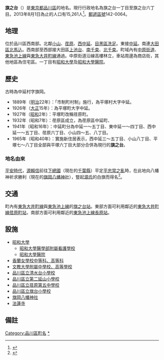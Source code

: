 {{Pathnav|日本|東京都|品川區|frame=1}}
{{Infobox Settlement
|official_name = 旗之台
|native_name =
|settlement_type = [[町|町]]
|image_skyline = Showa univ hospital.JPG
|imagesize = 200px
|image_caption = [[昭和大學醫院|昭和大學醫院]]
|image_flag =
|image_seal =
| image_map =
| map_caption =
|subdivision_type = [[國家|國家]]
|subdivision_name = [[File:Flag_of_Japan.svg|border]] [[日本|日本]]
|subdivision_type1 = [[都道府縣|都道府縣]]
|subdivision_name1 = [[File:Flag_of_Tokyo_Prefecture.svg|25px]] [[東京都|東京都]]
|subdivision_type2 = [[東京都區部|特別區]]
|subdivision_name2 = [[File:Flag_of_Shinagawa,_Tokyo.svg|25px]] [[品川區|品川區]]
|established_title =
|established_date =
|government_type =
|leader_title =
|leader_name =
|area_magnitude =
|area_total_sq_mi =
|area_total_km2 =
|area_land_sq_mi =
|area_land_km2 =
|area_urban_sq_mi =
|area_urban_km2 =
|area_metro_km2 =
|area_metro_sq_mi =
|population_as_of= 2013年（平成25年）8月1日
|population_footnotes =
|population_total = 15261
|population_urban =
|population_metro =
|population_density_sq_mi =
|population_density_km2 =
| timezone = [[日本標準時間|JST]]
| utc_offset = +9
|timezone_DST =
|utc_offset_DST =
|latd=|latm=|lats=|latNS=
|longd=|longm=|longs=|longEW=
|elevation_footnotes=
|elevation_m =
|elevation_ft =
|postal_code_type = [[郵遞區號|郵遞區號]]
|postal_code = 142-0064
|area_code =
|website =
|footnotes =
}}
'''旗之台'''（{{jpn|j=旗の台|hg=はたのだい|rm=Hatanodai|f=y}}）是[[東京都|東京都]][[品川區|品川區]]的地名。現行行政地名為旗之台一丁目至旗之台六丁目。2013年8月1日為止的人口有15,261人<ref>{{Cite web |url=http://www.city.shinagawa.tokyo.jp/ct/other000044500/201308a.xls |title=世帯と人口‐例月表 【地区別、町丁別、地域センター別】 2013年8月1日現在 |accessdate=2013年8月7日 |archive-date=2014年2月23日 |archive-url=https://web.archive.org/web/20140223014045/http://www.city.shinagawa.tokyo.jp/ct/other000044500/201308a.xls |dead-url=no }}</ref>。[[郵遞區號|郵遞區號]]142-0064。

== 地理 ==
位於品川區西南部。北鄰[[小山_(品川區)|小山]]、[[荏原_(品川區)|荏原]]、[[西中延|西中延]]、[[目黑區|目黑區]][[洗足|洗足]]。東接[[中延|中延]]。南連[[大田區|大田區]][[北馬込|北馬込]]。西南部至西部接大田區[[上池台|上池台]]、[[南千束|南千束]]、[[北千束|北千束]]。町域內有[[中原街道|中原街道]]、[[東急池上線|東急池上線]]與[[東急大井町線|東急大井町線]]通過。中原街道沿線高樓林立，車站周邊為商店街，其他地區為住宅區。一丁目有[[昭和大學|昭和大學]]及[[昭和大學醫院|昭和大學醫院]]。

== 歷史 ==
古時為中延村字旗岡。
*1889年（[[明治|明治]]22年）：「市制町村制」施行，為平塚村大字中延。
*1926年（[[大正|大正]]15年）：為平塚町大字中延。
*1927年（[[昭和|昭和]]2年）：平塚町改稱荏原町。
*1932年（昭和7年）：荏原區成立，為荏原區中延町、
*1941年（昭和16年）：中延町分為中延一～五丁目、東中延一～四丁目、西中延一～五丁目、荏原六丁目、小山四～五、八丁目。
*1965年（昭和40年）：實施新住居表示，西中延三～五丁目、小山八丁目、平塚七～八丁目全部與平塚六丁目大部分合併為現行的'''旗之台'''。
=== 地名由來 ===
[[平安時代|平安時代]]，[[源賴信|源賴信]]前往[[下總國|下總國]]（現在的[[千葉縣|千葉縣]]）平定[[平忠常之亂|平忠常之亂]]時，在此地向八幡神祈求勝利（現在的[[旗岡八幡神社|旗岡八幡神社]]），豎起[[源氏|源氏]]的白旗而得名<ref>{{Cite web |url=http://www.city.shinagawa.tokyo.jp/ct/other000000800/report_h_1.pdf |title=第I章 品川区の景観特性と課題 |accessdate=2013-08-08 |archive-date=2013-06-25 |archive-url=https://web.archive.org/web/20130625225926/http://www.city.shinagawa.tokyo.jp/ct/other000000800/report_h_1.pdf |dead-url=no }}</ref>。

== 交通 ==
町內有[[東急大井町線|東急大井町線]]與[[東急池上線|東急池上線]]的[[旗之台站|旗之台站]]。東部方面可利用鄰近的[[東急大井町線|東急大井町線]][[荏原町站|荏原町站]]，南部方面可利用鄰近的[[東急池上線|東急池上線]][[長原站_(東京都)|長原站]]。

== 設施 ==
*[[昭和大學|昭和大學]]
**[[昭和大學醫學部附屬看護學校|昭和大學醫學部附屬看護學校]]
**[[昭和大學醫院|昭和大學醫院]]
*[[香蘭女學校中等科、高等科|香蘭女學校中等科、高等科]]
*[[文教大學附屬中學校、高等學校|文教大學附屬中學校、高等學校]]
*[[品川區立清水台小學校|品川區立清水台小學校]]
*[[品川區立第二延山小學校|品川區立第二延山小學校]]
*[[品川區立荏原第五中學校|品川區立荏原第五中學校]]
*[[品川區立旗台小學校|品川區立旗台小學校]]
*[[旗岡八幡神社|旗岡八幡神社]]
*[[法蓮寺_(品川區)|法蓮寺]]

== 備註 ==
{{reflist}}

{{Commonscat|Hatanodai, Shinagawa}}
{{品川區的町名}}
{{DEFAULTSORT:Hatanodai}}
[[Category:品川區町名|Category:品川區町名]]
[[Category:旗之台|*]]